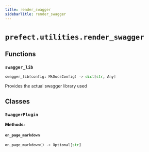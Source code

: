 ```yaml
---
title: render_swagger
sidebarTitle: render_swagger
---
```


# `prefect.utilities.render_swagger`

## Functions

### `swagger_lib` <sup><a href="https://github.com/prefecthq/prefect/blob/main/src/prefect/utilities/render_swagger.py#L56" target="_blank"><Icon icon="github" style="width: 14px; height: 14px;" /></a></sup>

```python
swagger_lib(config: MkDocsConfig) -> dict[str, Any]
```


Provides the actual swagger library used


## Classes

### `SwaggerPlugin` <sup><a href="https://github.com/prefecthq/prefect/blob/main/src/prefect/utilities/render_swagger.py#L82" target="_blank"><Icon icon="github" style="width: 14px; height: 14px;" /></a></sup>

**Methods:**

#### `on_page_markdown` <sup><a href="https://github.com/prefecthq/prefect/blob/main/src/prefect/utilities/render_swagger.py#L83" target="_blank"><Icon icon="github" style="width: 14px; height: 14px;" /></a></sup>

```python
on_page_markdown() -> Optional[str]
```
